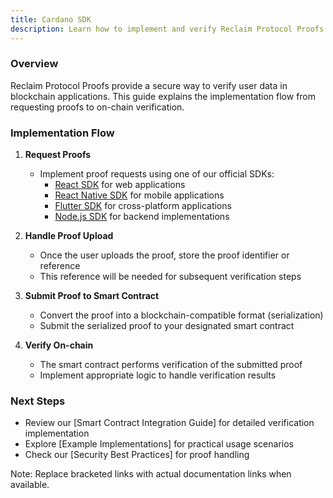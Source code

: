 ```yaml
---
title: Cardano SDK
description: Learn how to implement and verify Reclaim Protocol Proofs in your blockchain applications.
---
```


### Overview
Reclaim Protocol Proofs provide a secure way to verify user data in blockchain applications. This guide explains the implementation flow from requesting proofs to on-chain verification.

### Implementation Flow

1. **Request Proofs**
   - Implement proof requests using one of our official SDKs:
     - [React SDK](/js/frontend-example) for web applications
     - [React Native SDK](/react-native) for mobile applications
     - [Flutter SDK](/flutter) for cross-platform applications
     - [Node.js SDK](/js/backend-example) for backend implementations

2. **Handle Proof Upload**
   - Once the user uploads the proof, store the proof identifier or reference
   - This reference will be needed for subsequent verification steps

3. **Submit Proof to Smart Contract**
   - Convert the proof into a blockchain-compatible format (serialization)
   - Submit the serialized proof to your designated smart contract

4. **Verify On-chain**
   - The smart contract performs verification of the submitted proof
   - Implement appropriate logic to handle verification results

### Next Steps
- Review our [Smart Contract Integration Guide] for detailed verification implementation
- Explore [Example Implementations] for practical usage scenarios
- Check our [Security Best Practices] for proof handling

Note: Replace bracketed links with actual documentation links when available.